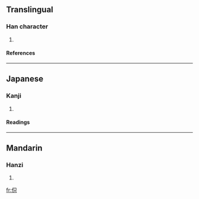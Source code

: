 ==Translingual==
===Han character===
{{Han char|rn=9|rad=人|as=05|sn=7|four=2628<sub>0</sub>|canj=人口金 (ORC)}}
# {{defn|Han|sort=人05}}
====References====
{{Han ref|kx=0097.140|dkj=00488|dj=0206.020|hdz=10133.050|uh=4F3F|ud=20287|bh=CA68|bd=51816}}
----
==Japanese==
===Kanji===
{{ja-kanji|grade=|rs=人05}}
# {{defn|Japanese}} 
====Readings====
{{ja-readings|on=[[い]] (i)|kun=[[おこたる]] (okotaru)}}
----
==Mandarin==
===Hanzi===
{{cmn-hanzi|pin=[[yì]] ([[yi4]])|wg=i<sup>4</sup>}}
# {{defn|Mandarin}}

[[fr:伿]]